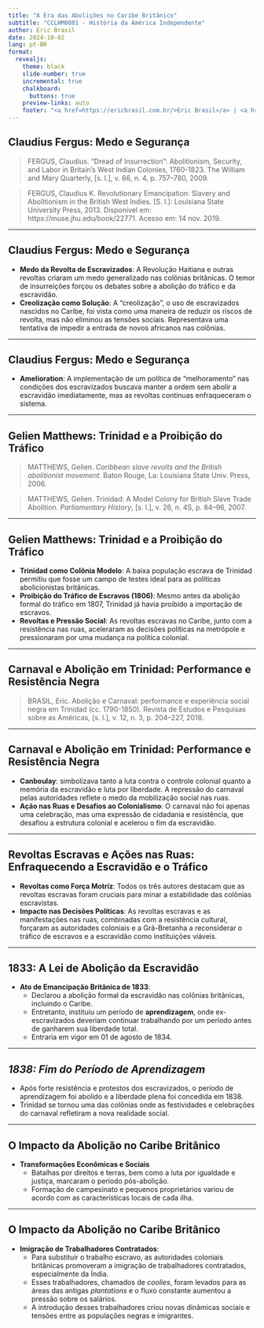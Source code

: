 ```yaml
---
title: "A Era das Abolições no Caribe Britânico"
subtitle: "CCLHM0081 - História da América Independente"
author: Eric Brasil
date: 2024-10-02
lang: pt-BR
format:
  revealjs: 
    theme: black
    slide-number: true
    incremental: true 
    chalkboard: 
      buttons: true
    preview-links: auto
    footer: "<a href=https://ericbrasil.com.br/>Eric Brasil</a> | <a href=https://ericbrasil.com.br/contact/>Entre em contato</a>"
---
```


## **Claudius Fergus: Medo e Segurança** {.center}

>FERGUS, Claudius. “Dread of Insurrection”: Abolitionism, Security, and Labor in Britain’s West Indian Colonies, 1760-1823. The William and Mary Quarterly, [s. l.], v. 66, n. 4, p. 757–780, 2009. 

>FERGUS, Claudius K. Revolutionary Emancipation: Slavery and Abolitionism in the British West Indies. [S. l.]: Louisiana State University Press, 2013. Disponível em: https://muse.jhu.edu/book/22771. Acesso em: 14 nov. 2019.

---

## **Claudius Fergus: Medo e Segurança** {.center}

- **Medo da Revolta de Escravizados**: A Revolução Haitiana e outras revoltas criaram um medo generalizado nas colônias britânicas. O temor de insurreições forçou os debates sobre a abolição do tráfico e da escravidão.
- **Creolização como Solução**: A "creolização", o uso de escravizados nascidos no Caribe, foi vista como uma maneira de reduzir os riscos de revolta, mas não eliminou as tensões sociais. Representava uma tentativa de impedir a entrada de novos africanos nas colônias.


---

## **Claudius Fergus: Medo e Segurança** {.center}

- **Amelioration**: A implementação de um política de "melhoramento" nas condições dos escravizados buscava manter a ordem sem abolir a escravidão imediatamente, mas as revoltas contínuas enfraqueceram o sistema.

---

## Gelien Matthews: Trinidad e a Proibição do Tráfico {.center}

>MATTHEWS, Gelien. *Caribbean slave revolts and the British abolitionist movement.* Baton Rouge, La: Louisiana State Univ. Press, 2006. 

>MATTHEWS, Gelien. Trinidad: A Model Colony for British Slave Trade Abolition. *Parliamentary History*, [s. l.], v. 26, n. 4S, p. 84–96, 2007. 

---

## Gelien Matthews: Trinidad e a Proibição do Tráfico {.center}

- **Trinidad como Colônia Modelo**: A baixa população escrava de Trinidad permitiu que fosse um campo de testes ideal para as políticas abolicionistas britânicas.
- **Proibição do Tráfico de Escravos (1806)**: Mesmo antes da abolição formal do tráfico em 1807, Trinidad já havia proibido a importação de escravos.
- **Revoltas e Pressão Social**: As revoltas escravas no Caribe, junto com a resistência nas ruas, aceleraram as decisões políticas na metrópole e pressionaram por uma mudança na política colonial.

---

## Carnaval e Abolição em Trinidad: Performance e Resistência Negra {.center}

>BRASIL, Eric. Abolição e Carnaval: performance e experiência social negra em Trinidad (cc. 1790-1850). Revista de Estudos e Pesquisas sobre as Américas, [s. l.], v. 12, n. 3, p. 204–227, 2018. 

---

## Carnaval e Abolição em Trinidad: Performance e Resistência Negra {.center}

- **Canboulay**: simbolizava tanto a luta contra o controle colonial quanto a memória da escravidão e luta por liberdade. A repressão do carnaval pelas autoridades reflete o medo da mobilização social nas ruas.
- **Ação nas Ruas e Desafios ao Colonialismo**: O carnaval não foi apenas uma celebração, mas uma expressão de cidadania e resistência, que desafiou a estrutura colonial e acelerou o fim da escravidão.

---

## Revoltas Escravas e Ações nas Ruas: Enfraquecendo a Escravidão e o Tráfico {.center}

- **Revoltas como Força Motriz**: Todos os três autores destacam que as revoltas escravas foram cruciais para minar a estabilidade das colônias escravistas.
- **Impacto nas Decisões Políticas**: As revoltas escravas e as manifestações nas ruas, combinadas com a resistência cultural, forçaram as autoridades coloniais e a Grã-Bretanha a reconsiderar o tráfico de escravos e a escravidão como instituições viáveis.

---

## **1833: A Lei de Abolição da Escravidão** {.center}

- **Ato de Emancipação Britânica de 1833**: 
  - Declarou a abolição formal da escravidão nas colônias britânicas, incluindo o Caribe.
  - Entretanto, instituiu um período de **aprendizagem**, onde ex-escravizados deveriam continuar trabalhando por um período antes de ganharem sua liberdade total.
  - Entraria em vigor em 01 de agosto de 1834.

---

## *1838: Fim do Período de Aprendizagem* {.center}

  - Após forte resistência e protestos dos escravizados, o período de aprendizagem foi abolido e a liberdade plena foi concedida em 1838.
  - Trinidad se tornou uma das colônias onde as festividades e celebrações do carnaval refletiram a nova realidade social.

---

## O Impacto da Abolição no Caribe Britânico {.center}

- **Transformações Econômicas e Sociais**
  - Batalhas por direitos e terras, bem como a luta por igualdade e justiça, marcaram o período pós-abolição.
  - Formação de campesinato e pequenos proprietários variou de acordo com as características locais de cada ilha.

---

## O Impacto da Abolição no Caribe Britânico {.center}

- **Imigração de Trabalhadores Contratados**:
  - Para substituir o trabalho escravo, as autoridades coloniais britânicas promoveram a imigração de trabalhadores contratados, especialmente da Índia.
  - Esses trabalhadores, chamados de *coolies*, foram levados para as áreas das antigas *plantations* e o fluxo constante aumentou a pressão sobre os salários.
  - A introdução desses trabalhadores criou novas dinâmicas sociais e tensões entre as populações negras e imigrantes.

